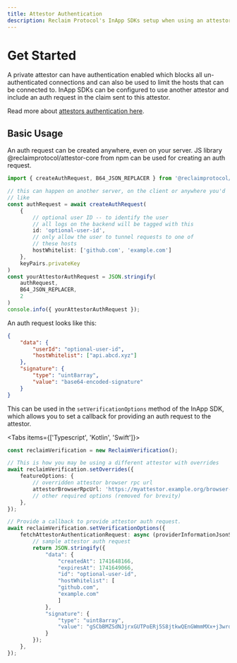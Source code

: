 ```yaml
---
title: Attestor Authentication
description: Reclaim Protocol's InApp SDKs setup when using an attestor with authentication
---
```



# Get Started

A private attestor can have authentication enabled which blocks all un-authenticated connections and can also be used to limit the hosts that can be connected to. InApp SDKs can be configured to use another attestor and include an auth request in the claim sent to this attestor.

Read more about [attestors authentication here](https://github.com/reclaimprotocol/attestor-core/blob/main/docs/run-server.md#enabling-authentication).

## Basic Usage

An auth request can be created anywhere, even on your server. JS library @reclaimprotocol/attestor-core from npm can be used for creating an auth request.

```typescript
import { createAuthRequest, B64_JSON_REPLACER } from '@reclaimprotocol/attestor-core'

// this can happen on another server, on the client or anywhere you'd
// like
const authRequest = await createAuthRequest(
    {
        // optional user ID -- to identify the user
        // all logs on the backend will be tagged with this
        id: 'optional-user-id',
        // only allow the user to tunnel requests to one of
        // these hosts
        hostWhitelist: ['github.com', 'example.com']
    },
    keyPairs.privateKey
)
const yourAttestorAuthRequest = JSON.stringify(
    authRequest, 
    B64_JSON_REPLACER, 
    2
)
console.info({ yourAttestorAuthRequest });
```

An auth request looks like this:

```json
{
    "data": {
        "userId": "optional-user-id",
        "hostWhitelist": ["api.abcd.xyz"]
    },
    "signature": {
        "type": "uint8array",
        "value": "base64-encoded-signature"
    }
}
```

This can be used in the `setVerificationOptions` method of the InApp SDK, which allows you to set a callback for providing an auth request to the attestor.


<Tabs items={['Typescript', 'Kotlin', 'Swift']}>
```typescript tabs="Typescript"
const reclaimVerification = new ReclaimVerification();

// This is how you may be using a different attestor with overrides
await reclaimVerification.setOverrides({
    featureOptions: {
        // overridden attestor browser rpc url
        attestorBrowserRpcUrl: 'https://myattestor.example.org/browser-rpc',
        // other required options (removed for brevity)
    },
});

// Provide a callback to provide attestor auth request.
await reclaimVerification.setVerificationOptions({
    fetchAttestorAuthenticationRequest: async (providerInformationJsonString: string) => {
        // sample attestor auth request
        return JSON.stringify({
            "data": {
                "createdAt": 1741648166,
                "expiresAt": 1741649066,
                "id": "optional-user-id",
                "hostWhitelist": [
                "github.com",
                "example.com"
                ]
            },
            "signature": {
                "type": "uint8array",
                "value": "gSCbBMZSdNJjrxGUTPoERj5S8jtkwQEnGWmmMXx+j3wrd7pspRkfhE96DauFQTVcp+ErB7zWaBDAWwThOu4Fkxw="
            }
        });
    },
});
```

```kotlin tabs="Kotlin"
```

```swift tabs="Swift"
```

</Tabs>
